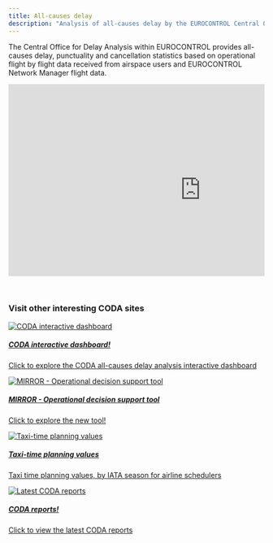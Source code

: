 ```yaml
---
title: All-causes delay
description: "Analysis of all-causes delay by the EUROCONTROL Central Office for Delay Analysis (CODA)."
---
```

<style type="text/css">

.resp-container {
    position: relative;
    overflow: hidden;
    padding-top: 75.0%;
}

.resp-iframe {
    position: absolute;
    top: 0;
    left: 0;
    width: 150%;
    height: 110%;
    border: 0;
}
</style>

The Central Office for Delay Analysis within EUROCONTROL provides all-causes delay, punctuality and cancellation statistics based on operational flight by flight data received from airspace users and EUROCONTROL Network Manager flight data. 

<div class="resp-container">
<iframe class="resp-iframe" src="https://app.powerbi.com/view?r=eyJrIjoiNDZkYmZkOTctNGM2OS00NTM4LThlYjgtYTliZjc2YzU3ODljIiwidCI6Ijc2ZjMzYzIwLTU5NzktNDQwOC1hZGY3LThiM2M0YmU5NWU1MiIsImMiOjl9" frameborder="0" style="border:0" allowfullscreen></iframe>
</div>
<br>

### Visit other interesting CODA sites 

<div class="container">
<div class="row">
<div class="card-deck">

<div class="card"><a href="https://www.eurocontrol.int/dashboard/all-causes-delay-analysis-interactive-dashboard" target="_blank">
  <img class="card-img-top" src="/images/cap/ectl_coda_db.jpg" alt="CODA interactive dashboard">
  <div class="card-body"><h5 class="card-title">CODA interactive dashboard!</h5><p class="card-text">Click to explore the CODA all-causes delay analysis interactive dashboard <i class='fas fa-xs fa-external-link-alt'></i></p></a>
  </div>
</div>

<div class="card"><a href="https://www.eurocontrol.int/tool/mirror" target="_blank">
  <img class="card-img-top" src="/images/cap/ectl_mirror.jpg" alt="MIRROR - Operational decision support tool">
  <div class="card-body"><h5 class="card-title">MIRROR - Operational decision support tool</h5><p class="card-text">Click to explore the new tool! <i class='fas fa-xs fa-external-link-alt'></i></p></a>
  </div>
</div>

<div class="card"><a href="https://www.eurocontrol.int/publication/taxi-times-summer-2021" target="_blank">
  <img class="card-img-top" src="/images/apt/ectl_tx_stand.jpeg" alt="Taxi-time planning values">
  <div class="card-body"><h5 class="card-title">Taxi-time planning values</h5><p class="card-text">Taxi time planning values, by IATA season for airline schedulers <i class='fas fa-xs fa-external-link-alt'></i></p></a>
  </div>
</div>

<div class="card"><a href="https://www.eurocontrol.int/network-performance#deliverables" target="_blank">
  <img class="card-img-top" src="/images/cap/ectl_coda1.jpg" alt="Latest CODA reports">
  <div class="card-body"><h5 class="card-title">CODA reports!</h5><p class="card-text">Click to view the latest CODA reports <i class='fas fa-xs fa-external-link-alt'></i></p></a>
  </div>
</div>

</div>
</div>
</div>
